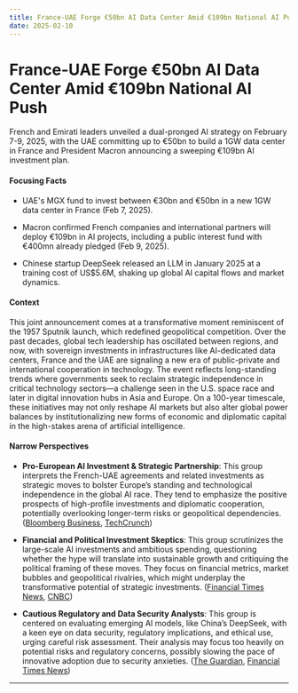 ```yaml
---
title: France-UAE Forge €50bn AI Data Center Amid €109bn National AI Push
date: 2025-02-10
---
```


# France-UAE Forge €50bn AI Data Center Amid €109bn National AI Push

French and Emirati leaders unveiled a dual-pronged AI strategy on February 7-9, 2025, with the UAE committing up to €50bn to build a 1GW data center in France and President Macron announcing a sweeping €109bn AI investment plan.

#### Focusing Facts

- UAE's MGX fund to invest between €30bn and €50bn in a new 1GW data center in France (Feb 7, 2025).

- Macron confirmed French companies and international partners will deploy €109bn in AI projects, including a public interest fund with €400mn already pledged (Feb 9, 2025).

- Chinese startup DeepSeek released an LLM in January 2025 at a training cost of US$5.6M, shaking up global AI capital flows and market dynamics.

#### Context

This joint announcement comes at a transformative moment reminiscent of the 1957 Sputnik launch, which redefined geopolitical competition. Over the past decades, global tech leadership has oscillated between regions, and now, with sovereign investments in infrastructures like AI-dedicated data centers, France and the UAE are signaling a new era of public-private and international cooperation in technology. The event reflects long-standing trends where governments seek to reclaim strategic independence in critical technology sectors—a challenge seen in the U.S. space race and later in digital innovation hubs in Asia and Europe. On a 100-year timescale, these initiatives may not only reshape AI markets but also alter global power balances by institutionalizing new forms of economic and diplomatic capital in the high-stakes arena of artificial intelligence.

#### Narrow Perspectives

- **Pro-European AI Investment & Strategic Partnership**: This group interprets the French-UAE agreements and related investments as strategic moves to bolster Europe’s standing and technological independence in the global AI race. They tend to emphasize the positive prospects of high-profile investments and diplomatic cooperation, potentially overlooking longer-term risks or geopolitical dependencies. ([Bloomberg Business](https://www.bloomberg.com/news/articles/2025-02-07/uae-plans-to-invest-up-to-50-billion-in-french-data-centers), [TechCrunch](https://techcrunch.com/2025/02/07/uae-to-invest-billions-to-build-ai-data-center-in-france/))

- **Financial and Political Investment Skeptics**: This group scrutinizes the large-scale AI investments and ambitious spending, questioning whether the hype will translate into sustainable growth and critiquing the political framing of these moves. They focus on financial metrics, market bubbles and geopolitical rivalries, which might underplay the transformative potential of strategic investments. ([Financial Times News](https://www.ft.com/content/fc6a2d7a-5ed6-436e-84a5-dda86fc258d3), [CNBC](https://www.cnbc.com/2025/02/09/trumps-ai-ambition-and-chinas-deepseek-overshadow-an-ai-summit-in-paris.html))

- **Cautious Regulatory and Data Security Analysts**: This group is centered on evaluating emerging AI models, like China’s DeepSeek, with a keen eye on data security, regulatory implications, and ethical use, urging careful risk assessment. Their analysis may focus too heavily on potential risks and regulatory concerns, possibly slowing the pace of innovative adoption due to security anxieties. ([The Guardian](https://www.theguardian.com/technology/2025/feb/10/artifical-intelligence-peter-kyle-ai-summit-paris), [Financial Times News](https://www.ft.com/content/573cb3d1-219a-4ff4-9d67-524914e0e323))

---
